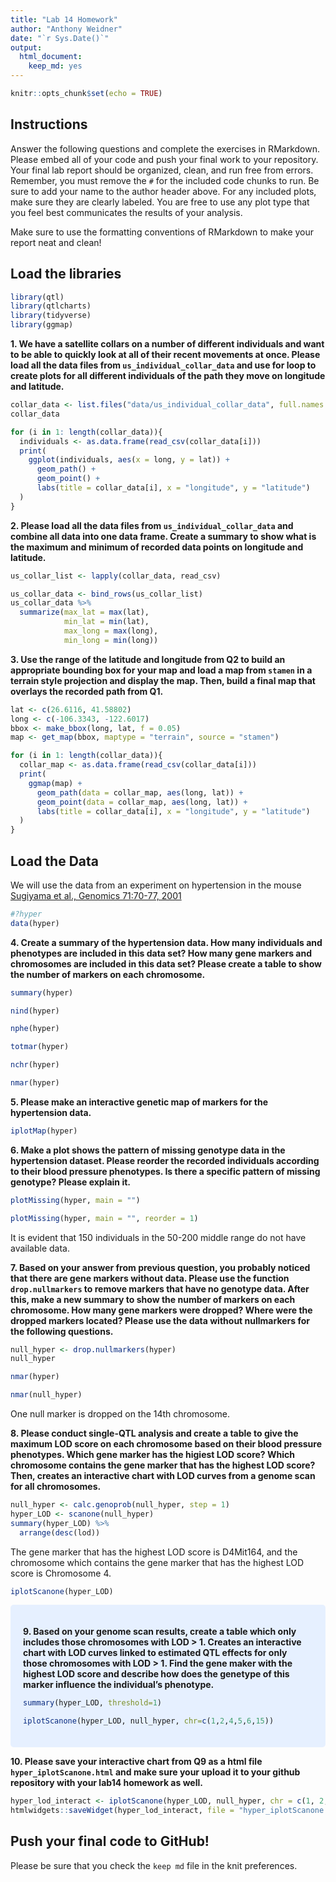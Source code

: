 ```yaml
---
title: "Lab 14 Homework"
author: "Anthony Weidner"
date: "`r Sys.Date()`"
output: 
  html_document: 
    keep_md: yes
---
```


```r
knitr::opts_chunk$set(echo = TRUE)
```

## Instructions
Answer the following questions and complete the exercises in RMarkdown. Please embed all of your code and push your final work to your repository. Your final lab report should be organized, clean, and run free from errors. Remember, you must remove the `#` for the included code chunks to run. Be sure to add your name to the author header above. For any included plots, make sure they are clearly labeled. You are free to use any plot type that you feel best communicates the results of your analysis.  

Make sure to use the formatting conventions of RMarkdown to make your report neat and clean!  

## Load the libraries
```r
library(qtl)
library(qtlcharts)
library(tidyverse)
library(ggmap)
```

**1. We have a satellite collars on a number of different individuals and want to be able to quickly look at all of their recent movements at once. Please load all the data files from `us_individual_collar_data` and use for loop to create plots for all different individuals of the path they move on longitude and latitude.**
```r
collar_data <- list.files("data/us_individual_collar_data", full.names = TRUE)
collar_data
```

```r
for (i in 1: length(collar_data)){
  individuals <- as.data.frame(read_csv(collar_data[i]))
  print(
    ggplot(individuals, aes(x = long, y = lat)) +
      geom_path() +
      geom_point() +
      labs(title = collar_data[i], x = "longitude", y = "latitude")
  )
}
```


**2. Please load all the data files from `us_individual_collar_data` and combine all data into one data frame. Create a summary to show what is the maximum and minimum of recorded data points on longitude and latitude.**
```r
us_collar_list <- lapply(collar_data, read_csv)
```

```r
us_collar_data <- bind_rows(us_collar_list)
us_collar_data %>%
  summarize(max_lat = max(lat),
            min_lat = min(lat),
            max_long = max(long),
            min_long = min(long))
```


**3. Use the range of the latitude and longitude from Q2 to build an appropriate bounding box for your map and load a map from `stamen` in a terrain style projection and display the map. Then, build a final map that overlays the recorded path from Q1.**
```r
lat <- c(26.6116, 41.58802)
long <- c(-106.3343, -122.6017)
bbox <- make_bbox(long, lat, f = 0.05)
map <- get_map(bbox, maptype = "terrain", source = "stamen")
```

```r
for (i in 1: length(collar_data)){
  collar_map <- as.data.frame(read_csv(collar_data[i]))
  print(
    ggmap(map) +
      geom_path(data = collar_map, aes(long, lat)) +
      geom_point(data = collar_map, aes(long, lat)) +
      labs(title = collar_data[i], x = "longitude", y = "latitude")
  )
}
```


## Load the Data
We will use the data from an experiment on hypertension in the mouse [Sugiyama et al., Genomics 71:70-77, 2001](https://www.sciencedirect.com/science/article/pii/S0888754300964012?via%3Dihub)
```r
#?hyper
data(hyper)
```

**4. Create a summary of the hypertension data. How many individuals and phenotypes are included in this data set? How many gene markers and chromosomes are included in this data set? Please create a table to show the number of markers on each chromosome.**
```r
summary(hyper)
```

```r
nind(hyper)
```

```r
nphe(hyper)
```

```r
totmar(hyper)
```

```r
nchr(hyper)
```

```r
nmar(hyper)
```

**5. Please make an interactive genetic map of markers for the hypertension data.**
```r
iplotMap(hyper)
```

**6. Make a plot shows the pattern of missing genotype data in the hypertension dataset. Please reorder the recorded individuals according to their blood pressure phenotypes. Is there a specific pattern of missing genotype? Please explain it.**
```r
plotMissing(hyper, main = "")
```

```r
plotMissing(hyper, main = "", reorder = 1)
```

It is evident that 150 individuals in the 50-200 middle range do not have available data.

**7. Based on your answer from previous question, you probably noticed that there are gene markers without data. Please use the function `drop.nullmarkers` to remove markers that have no genotype data. After this, make a new summary to show the number of markers on each chromosome. How many gene markers were dropped? Where were the dropped markers located? Please use the data without nullmarkers for the following questions.**
```r
null_hyper <- drop.nullmarkers(hyper)
null_hyper
```

```r
nmar(hyper)
```

```r
nmar(null_hyper)
```

One null marker is dropped on the 14th chromosome. 

**8. Please conduct single-QTL analysis and create a table to give the maximum LOD score on each chromosome based on their blood pressure phenotypes. Which gene marker has the higiest LOD score? Which chromosome contains the gene marker that has the highest LOD score? Then, creates an interactive chart with LOD curves from a genome scan for all chromosomes.**
```r
null_hyper <- calc.genoprob(null_hyper, step = 1)
hyper_LOD <- scanone(null_hyper)
summary(hyper_LOD) %>%
  arrange(desc(lod))
```

The gene marker that has the highest LOD score is D4Mit164, and the chromosome which contains the gene marker that has the highest LOD score is Chromosome 4. 

```r
iplotScanone(hyper_LOD)
```

<style>
div.blue { background-color:#e6f0ff; border-radius: 5px; padding: 20px;}
</style>
<div class = "blue">

**9. Based on your genome scan results, create a table which only includes those chromosomes with LOD > 1. Creates an interactive chart with LOD curves linked to estimated QTL effects for only those chromosomes with LOD > 1. Find the gene maker with the highest LOD score and describe how does the genetype of this marker influence the individual's phenotype.**
```r
summary(hyper_LOD, threshold=1)
```

```r
iplotScanone(hyper_LOD, null_hyper, chr=c(1,2,4,5,6,15))
```
</div>


**10. Please save your interactive chart from Q9 as a html file `hyper_iplotScanone.html` and make sure your upload it to your github repository with your lab14 homework as well.**
```r
hyper_lod_interact <- iplotScanone(hyper_LOD, null_hyper, chr = c(1, 2, 4, 5, 6, 15))
htmlwidgets::saveWidget(hyper_lod_interact, file = "hyper_iplotScanone.html")
```

## Push your final code to GitHub!
Please be sure that you check the `keep md` file in the knit preferences. 